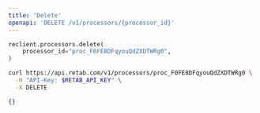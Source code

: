 ```yaml
---
title: 'Delete'
openapi: 'DELETE /v1/processors/{processor_id}'
---
```


<RequestExample>

```python python
reclient.processors.delete(
    processor_id="proc_F0FE8DFqyouQdZXDTWRg0",
)
```

```bash curl
curl https://api.retab.com/v1/processors/proc_F0FE8DFqyouQdZXDTWRg0 \
  -H "API-Key: $RETAB_API_KEY" \
  -X DELETE
```

</RequestExample>

<ResponseExample>

```json
{}
```

</ResponseExample>